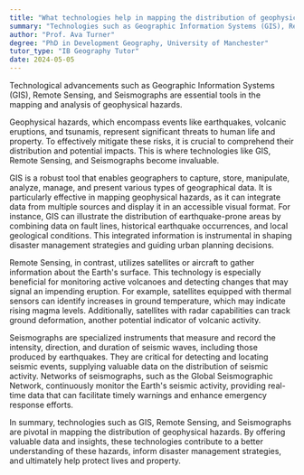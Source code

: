 ```yaml
---
title: "What technologies help in mapping the distribution of geophysical hazards?"
summary: "Technologies such as Geographic Information Systems (GIS), Remote Sensing, and Seismographs are crucial in mapping geophysical hazards."
author: "Prof. Ava Turner"
degree: "PhD in Development Geography, University of Manchester"
tutor_type: "IB Geography Tutor"
date: 2024-05-05
---
```


Technological advancements such as Geographic Information Systems (GIS), Remote Sensing, and Seismographs are essential tools in the mapping and analysis of geophysical hazards.

Geophysical hazards, which encompass events like earthquakes, volcanic eruptions, and tsunamis, represent significant threats to human life and property. To effectively mitigate these risks, it is crucial to comprehend their distribution and potential impacts. This is where technologies like GIS, Remote Sensing, and Seismographs become invaluable.

GIS is a robust tool that enables geographers to capture, store, manipulate, analyze, manage, and present various types of geographical data. It is particularly effective in mapping geophysical hazards, as it can integrate data from multiple sources and display it in an accessible visual format. For instance, GIS can illustrate the distribution of earthquake-prone areas by combining data on fault lines, historical earthquake occurrences, and local geological conditions. This integrated information is instrumental in shaping disaster management strategies and guiding urban planning decisions.

Remote Sensing, in contrast, utilizes satellites or aircraft to gather information about the Earth's surface. This technology is especially beneficial for monitoring active volcanoes and detecting changes that may signal an impending eruption. For example, satellites equipped with thermal sensors can identify increases in ground temperature, which may indicate rising magma levels. Additionally, satellites with radar capabilities can track ground deformation, another potential indicator of volcanic activity.

Seismographs are specialized instruments that measure and record the intensity, direction, and duration of seismic waves, including those produced by earthquakes. They are critical for detecting and locating seismic events, supplying valuable data on the distribution of seismic activity. Networks of seismographs, such as the Global Seismographic Network, continuously monitor the Earth's seismic activity, providing real-time data that can facilitate timely warnings and enhance emergency response efforts.

In summary, technologies such as GIS, Remote Sensing, and Seismographs are pivotal in mapping the distribution of geophysical hazards. By offering valuable data and insights, these technologies contribute to a better understanding of these hazards, inform disaster management strategies, and ultimately help protect lives and property.
    